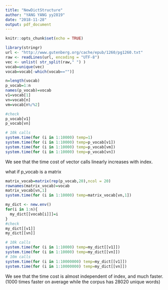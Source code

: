 ---
title: "NewDictStructure"
author: "YANG YANG yy2819"
date: "2018-11-28"
output: pdf_document
---

```{r setup, include=FALSE}
knitr::opts_chunk$set(echo = TRUE)
```


```{r}
library(stringr)
url <- "http://www.gutenberg.org/cache/epub/1260/pg1260.txt"
raw <- readLines(url, encoding = "UTF-8")
vec <- unlist( str_split(raw," ") )
vocab=unique(vec)
vocab=vocab[-which(vocab=="")]

n=length(vocab)
p_vocab=1:n
names(p_vocab)=vocab
v1=vocab[1]
vn=vocab[n]
vm=vocab[n%/%2]

#check
p_vocab[v1]
p_vocab[vn]

# 10k calls
system.time(for (i in 1:10000) temp=1) 
system.time(for (i in 1:10000) temp=p_vocab[v1])
system.time(for (i in 1:10000) temp=p_vocab[vm]) 
system.time(for (i in 1:10000) temp=p_vocab[vn]) 
```
We see that the time cost of vector calls linearly increases with index.

what if p_vocab is a matrix
```{r}
matrix_vocab=matrix(rep(p_vocab,20),ncol = 20)
rownames(matrix_vocab)=vocab
matrix_vocab[vn,1]
system.time(for (i in 1:10000) temp=matrix_vocab[vn,1]) 
```


```{r new dict}
my_dict <- new.env()
for(i in 1:n){
  my_dict[[vocab[i]]]=i
}
#check
my_dict[[v1]]
my_dict[[vn]]

# 10k calls
system.time(for (i in 1:10000) temp=my_dict[[v1]])
system.time(for (i in 1:10000) temp=my_dict[[vn]]) 
# 10m calls
system.time(for (i in 1:10000000) temp=my_dict[[v1]])
system.time(for (i in 1:10000000) temp=my_dict[[vn]])
```
We see that the time cost is almost independent of index, and much faster.(1000 times faster on average while the corpus has 28020 unique words)
